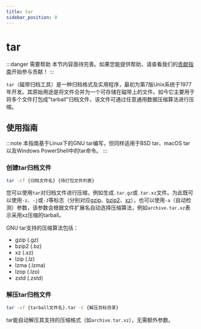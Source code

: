```yaml
---
title: tar
sidebar_position: 8
---
```


# tar
:::danger 需要帮助
本节内容亟待完善。如果您能提供帮助，请查看我们的[贡献指南](../contribution-guide.mdx)开始参与贡献！
:::

`tar`（磁带归档工具）是一种归档格式及实用程序，最初为第7版Unix系统于1977年开发。其原始用途是将文件合并为一个可存储在磁带上的文件。如今它主要用于将多个文件打包成"tarball"归档文件，该文件可通过任意通用数据压缩算法进行压缩。

## 使用指南
:::note
本指南基于Linux下的GNU tar编写，但同样适用于BSD tar、macOS tar以及Windows PowerShell中的tar命令。
:::

### 创建tar归档文件
```bash
tar -cf {归档文件名} {待打包文件列表}
```
您可以使用`tar`对归档文件进行压缩，例如生成`.tar.gz`或`.tar.xz`文件。为此既可以使用`-z`、`-j`或`-J`等标志（分别对应[gzip](./gzip.mdx)、[bzip2](./bzip2.mdx)、[xz](../data/xz.mdx)），也可以使用`-a`（自动检测）参数，该参数会根据文件扩展名自动选择压缩算法，例如`archive.tar.xz`表示采用xz压缩的tarball。

GNU tar支持的压缩算法包括：
* gzip (.gz)
* bzip2 (.bz)
* xz (.xz)
* lzip (.lz)
* lzma (.lzma)
* lzop (.lzo)
* zstd (.zstd)

### 解压tar归档文件
```bash
tar -xf {tarball文件名}.tar -C {解压目标目录}
```
tar能自动解压其支持的压缩格式（如`archive.tar.xz`），无需额外参数。